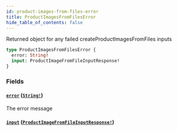 ```yaml
---
id: product-images-from-files-error
title: ProductImagesFromFilesError
hide_table_of_contents: false
---
```



Returned object for any failed createProductImagesFromFiles inputs

```graphql
type ProductImagesFromFilesError {
  error: String!
  input: ProductImageFromFileInputResponse!
}
```


### Fields

#### [`error`](#) ([`String!`](/demand/api/graphql-admin/reference/scalars/string))

The error message


#### [`input`](#) ([`ProductImageFromFileInputResponse!`](/demand/api/graphql-admin/reference/objects/product-image-from-file-input-response))






